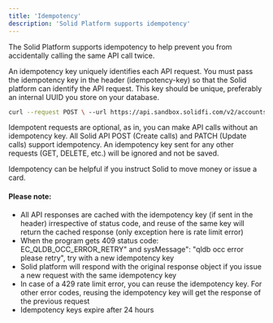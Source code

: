 ```yaml
---
title: 'Idempotency'
description: 'Solid Platform supports idempotency'
---
```

The Solid Platform supports idempotency to help prevent you from accidentally calling the same API call twice.

An idempotency key uniquely identifies each API request. You must pass the idempotency key in the header (idempotency-key) so that the Solid platform can identify the API request. This key should be unique, preferably an internal UUID you store on your database.

```bash Example
curl --request POST \ --url https://api.sandbox.solidfi.com/v2/accounts/sub_account_holder \ --header 'Content-Type: application/json' \ --header 'api-key: <api-key>' \ --header 'idempotency-key: 9c91bbca-67a0-11ec-90d6-0242ac120003' \
```

Idempotent requests are optional, as in, you can make API calls without an idempotency key. All Solid API  POST (Create calls) and PATCH (Update calls) support idempotency. An idempotency key sent for any other requests (GET, DELETE, etc.) will be ignored and not be saved.

Idempotency can be helpful if you instruct Solid to move money or issue a card.

#### Please note:
- All API responses are cached with the idempotency key (if sent in the header) irrespective of status code, and reuse of the same key will return the cached response (only exception here is rate limit error)
- When the program gets 409 status code: EC_QLDB_OCC_ERROR_RETRY" and sysMessage": "qldb occ error please retry", try with a new idempotency key
- Solid platform will respond with the original response object if you issue a new request with the same idempotency key
- In case of a 429 rate limit error, you can reuse the idempotency key. For other error codes, reusing the idempotency key will get the response of the previous request
- Idempotency keys expire after 24 hours